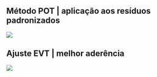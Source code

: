 ## Método POT | aplicação aos resíduos padronizados

![](figs/tab4.png)

## Ajuste EVT | melhor aderência 

![](figs/qq_evt_ibov.png)
